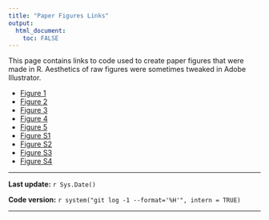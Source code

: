 ```yaml
---
title: "Paper Figures Links"
output:
  html_document:
    toc: FALSE
---
```

This page contains links to code used to create paper figures that were made in R. Aesthetics of raw figures were sometimes tweaked in Adobe Illustrator.

* [Figure 1](Figure.1_script.html)
* [Figure 2](Figure.2_script.html)
* [Figure 3](Figure.3_script.html)
* [Figure 4](Figure.4_script.html)
* [Figure 5](Figure.5_links.html)
* [Figure S1](Figure.S1.html)
* [Figure S2](Figure.S2.html)
* [Figure S3](Figure.S3.html)
* [Figure S4](Figure.S4.html)

***
**Last update:** `r Sys.Date()`

**Code version:** `r system("git log -1 --format='%H'", intern = TRUE)`    

***
